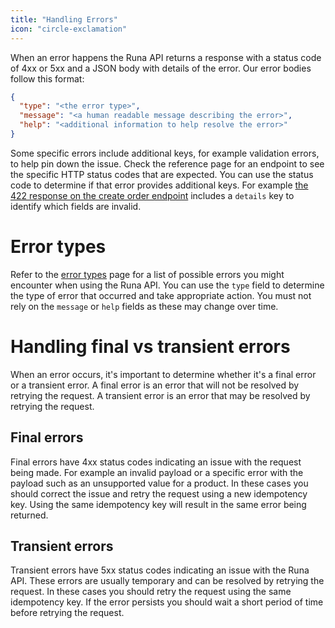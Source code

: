 ```yaml
---
title: "Handling Errors"
icon: "circle-exclamation"
---
```


When an error happens the Runa API returns a response with a status code of 4xx or 5xx and a JSON body with details of the error. Our error bodies follow this format:

```json
{
  "type": "<the error type>",
  "message": "<a human readable message describing the error>",
  "help": "<additional information to help resolve the error>"
}
```

Some specific errors include additional keys, for example validation errors, to help pin down the issue. Check the reference page for an endpoint to see the specific HTTP status codes that are expected. You can use the status code to determine if that error provides additional keys. For example [the 422 response on the create order endpoint](/reference/createorder) includes a `details` key to identify which fields are invalid.

# Error types

Refer to the [error types](/reference/errors) page for a list of possible errors you might encounter when using the Runa API. You can use the `type` field to determine the type of error that occurred and take appropriate action. You must not rely on the `message` or `help` fields as these may change over time.

# Handling final vs transient errors

When an error occurs, it's important to determine whether it's a final error or a transient error. A final error is an error that will not be resolved by retrying the request. A transient error is an error that may be resolved by retrying the request.

## Final errors

Final errors have 4xx status codes indicating an issue with the request being made. For example an invalid payload or a specific error with the payload such as an unsupported value for a product. In these cases you should correct the issue and retry the request using a new idempotency key. Using the same idempotency key will result in the same error being returned.

## Transient errors

Transient errors have 5xx status codes indicating an issue with the Runa API. These errors are usually temporary and can be resolved by retrying the request. In these cases you should retry the request using the same idempotency key. If the error persists you should wait a short period of time before retrying the request.
